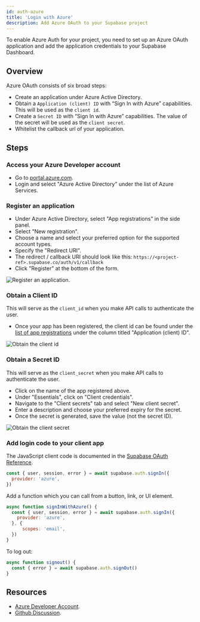 ```yaml
---
id: auth-azure
title: 'Login with Azure'
description: Add Azure OAuth to your Supabase project
---
```



To enable Azure Auth for your project, you need to set up an Azure OAuth application and add the application credentials to your Supabase Dashboard.

## Overview

Azure OAuth consists of six broad steps:

- Create an application under Azure Active Directory.
- Obtain a `Application (client) ID` with “Sign In with Azure” capabilities. This will be used as the `client id`.
- Create a `Secret ID` with “Sign In with Azure” capabilities. The value of the secret will be used as the `client secret`.
- Whitelist the callback url of your application.

## Steps

### Access your Azure Developer account

- Go to [portal.azure.com](https://portal.azure.com/#home).
- Login and select "Azure Active Directory" under the list of Azure Services.

### Register an application

- Under Azure Active Directory, select "App registrations" in the side panel.
- Select "New registration".
- Choose a name and select your preferred option for the supported account types.
- Specify the "Redirect URI".
- The redirect / callback URI should look like this: `https://<project-ref>.supabase.co/auth/v1/callback`
- Click "Register" at the bottom of the form.

![Register an application.](/img/guides/auth-azure/azure-register-app.png)

### Obtain a Client ID

This will serve as the `client_id` when you make API calls to authenticate the user.

- Once your app has been registered, the client id can be found under the [list of app registrations](https://portal.azure.com/#blade/Microsoft_AAD_IAM/ActiveDirectoryMenuBlade/RegisteredApps) under the column titled  "Application (client) ID".

![Obtain the client id](/img/guides/auth-azure/azure-client-id.png)

### Obtain a Secret ID

This will serve as the `client_secret` when you make API calls to authenticate the user.

- Click on the name of the app registered above.
- Under "Essentials", click on "Client credentials".
- Navigate to the "Client secrets" tab and select "New client secret".
- Enter a description and choose your preferred expiry for the secret.
- Once the secret is generated, save the value (not the secret ID). 

![Obtain the client secret](/img/guides/auth-azure/azure-client-secret.png)

### Add login code to your client app

The JavaScript client code is documented in the [Supabase OAuth Reference](/docs/reference/javascript/auth-signin#sign-in-using-third-party-providers).

```js
const { user, session, error } = await supabase.auth.signIn({
  provider: 'azure',
})
```

Add a function which you can call from a button, link, or UI element.

```js
async function signInWithAzure() {
  const { user, session, error } = await supabase.auth.signIn({
    provider: 'azure',
  }, {
      scopes: 'email',
  })
}
```

To log out:

```js
async function signout() {
  const { error } = await supabase.auth.signOut()
}
```

## Resources

- [Azure Developer Account](https://portal.azure.com).
- [Github Discussion](https://github.com/supabase/gotrue/pull/54#issuecomment-757043573).
